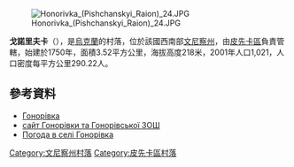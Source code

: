 [[Image:Honorivka_(Pishchanskyi_Raion)_24.JPG|right]]

{{coord|48|10|53|N|29|0|6|E|scale:30000|display=title}}

'''戈諾里夫卡'''（{{lang-uk|Гонорівка}}），是[[烏克蘭|烏克蘭]]的村落，位於該國西南部[[文尼察州|文尼察州]]，由[[皮先卡區|皮先卡區]]負責管轄，始建於1750年，面積3.52平方公里，海拔高度218米，2001年人口1,021，人口密度每平方公里290.22人。

==參考資料==
* [http://w1.c1.rada.gov.ua/pls/z7503/A005?rdat1=10.11.2015&rf7571=2714 Гонорівка]
* [https://web.archive.org/web/20141218152241/http://gonorivka.pp.ua/ сайт Гонорівки та Гонорівської ЗОШ]
* [http://weather.in.ua/ua/vinnickaja/5467 Погода в селі Гонорівка] {{Wayback|url=http://weather.in.ua/ua/vinnickaja/5467 |date=20111220081719 }}

[[Category:文尼察州村落|Category:文尼察州村落]]
[[Category:皮先卡區村落|Category:皮先卡區村落]]


{{Vinnytsia-geo-stub}}